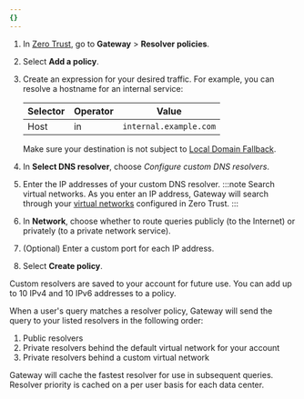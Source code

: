 ```yaml
---
{}
---
```


1. In [Zero Trust](https://one.dash.cloudflare.com/), go to **Gateway** > **Resolver policies**.
2. Select **Add a policy**.
3. Create an expression for your desired traffic. For example, you can resolve a hostname for an internal service:

   | Selector | Operator | Value                  |
   | -------- | -------- | ---------------------- |
   | Host     | in       | `internal.example.com` |

   Make sure your destination is not subject to [Local Domain Fallback](/cloudflare-one/connections/connect-devices/warp/configure-warp/route-traffic/local-domains/#manage-local-domains).

4. In **Select DNS resolver**, choose _Configure custom DNS resolvers_.
5. Enter the IP addresses of your custom DNS resolver.
   :::note
   Search virtual networks. As you enter an IP address, Gateway will search through your [virtual networks](/cloudflare-one/connections/connect-networks/private-net/cloudflared/tunnel-virtual-networks/) configured in Zero Trust.
   :::
6. In **Network**, choose whether to route queries publicly (to the Internet) or privately (to a private network service).
7. (Optional) Enter a custom port for each IP address.
8. Select **Create policy**.

Custom resolvers are saved to your account for future use. You can add up to 10 IPv4 and 10 IPv6 addresses to a policy.

When a user's query matches a resolver policy, Gateway will send the query to your listed resolvers in the following order:

1. Public resolvers
2. Private resolvers behind the default virtual network for your account
3. Private resolvers behind a custom virtual network

Gateway will cache the fastest resolver for use in subsequent queries. Resolver priority is cached on a per user basis for each data center.
